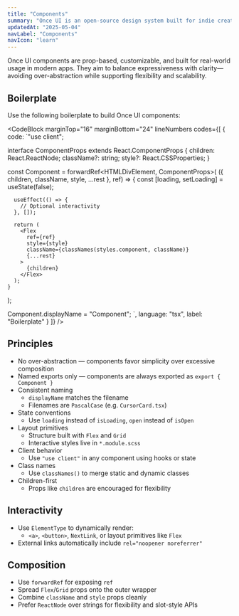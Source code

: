 ```yaml
---
title: "Components"
summary: "Once UI is an open-source design system built for indie creators, small teams, and startups to fuel the next generation of web applications."
updatedAt: "2025-05-04"
navLabel: "Components"
navIcon: "learn"
---
```


Once UI components are prop-based, customizable, and built for real-world usage in modern apps. They aim to balance expressiveness with clarity—avoiding over-abstraction while supporting flexibility and scalability.

## Boilerplate

Use the following boilerplate to build Once UI components:

<CodeBlock
  marginTop="16"
  marginBottom="24"
  lineNumbers
  codes={[
    {
      code:
`"use client";


interface ComponentProps extends React.ComponentProps<typeof Flex> {
    children: React.ReactNode;
    className?: string;
    style?: React.CSSProperties;
}

const Component = forwardRef<HTMLDivElement, ComponentProps>(
    ({ children, className, style, ...rest }, ref) => {
      const [loading, setLoading] = useState(false);

      useEffect(() => {
        // Optional interactivity
      }, []);

      return (
        <Flex
          ref={ref}
          style={style}
          className={classNames(styles.component, className)}
          {...rest}
        >
          {children}
        </Flex>
      );
    }
);

Component.displayName = "Component";
`,
      language: "tsx",
      label: "Boilerplate"
    }
  ]}
/>

## Principles

- No over-abstraction — components favor simplicity over excessive composition
- Named exports only — components are always exported as `export { Component }`
- Consistent naming
  - `displayName` matches the filename
  - Filenames are `PascalCase` (e.g. `CursorCard.tsx`)
- State conventions
  - Use `loading` instead of `isLoading`, `open` instead of `isOpen`
- Layout primitives
  - Structure built with `Flex` and `Grid`
  - Interactive styles live in `*.module.scss`
- Client behavior
  - Use `"use client"` in any component using hooks or state
- Class names
  - Use `classNames()` to merge static and dynamic classes
- Children-first
  - Props like `children` are encouraged for flexibility

## Interactivity

- Use `ElementType` to dynamically render:
  - `<a>`, `<button>`, `NextLink`, or layout primitives like `Flex`
- External links automatically include `rel="noopener noreferrer"`

## Composition

- Use `forwardRef` for exposing `ref`
- Spread `Flex`/`Grid` props onto the outer wrapper
- Combine `className` and `style` props cleanly
- Prefer `ReactNode` over strings for flexibility and slot-style APIs